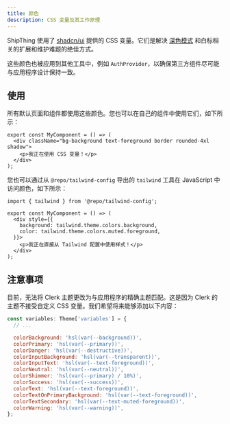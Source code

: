 ```yaml
---
title: 颜色
description: CSS 变量及其工作原理
---
```


ShipThing 使用了 [shadcn/ui](https://ui.shadcn.com/) 提供的 CSS 变量。它们是解决 [深色模式](/zh/packages/design-system/dark-mode) 和白标相关的扩展和维护难题的绝佳方式。

这些颜色也被应用到其他工具中，例如 `AuthProvider`，以确保第三方组件尽可能与应用程序设计保持一致。

## 使用

所有默认页面和组件都使用这些颜色。您也可以在自己的组件中使用它们，如下所示：

```component.tsx
export const MyComponent = () => (
  <div className="bg-background text-foreground border rounded-4xl shadow">
    <p>我正在使用 CSS 变量！</p>
  </div>
);
```

您也可以通过从 `@repo/tailwind-config` 导出的 `tailwind` 工具在 JavaScript 中访问颜色，如下所示：

```tsx component.tsx
import { tailwind } from '@repo/tailwind-config';

export const MyComponent = () => (
  <div style={{
    background: tailwind.theme.colors.background,
    color: tailwind.theme.colors.muted.foreground,
  }}>
    <p>我正在直接从 Tailwind 配置中使用样式！</p>
  </div>
);
```

## 注意事项

目前，无法将 Clerk 主题更改为与应用程序的精确主题匹配。这是因为 Clerk 的主题不接受自定义 CSS 变量。我们希望将来能够添加以下内容：

```jsx packages/design-system/providers/clerk.tsx {4-15}
const variables: Theme['variables'] = {
  // ...

  colorBackground: 'hsl(var(--background))',
  colorPrimary: 'hsl(var(--primary))',
  colorDanger: 'hsl(var(--destructive))',
  colorInputBackground: 'hsl(var(--transparent))',
  colorInputText: 'hsl(var(--text-foreground))',
  colorNeutral: 'hsl(var(--neutral))',
  colorShimmer: 'hsl(var(--primary) / 10%)',
  colorSuccess: 'hsl(var(--success))',
  colorText: 'hsl(var(--text-foreground))',
  colorTextOnPrimaryBackground: 'hsl(var(--text-foreground))',
  colorTextSecondary: 'hsl(var(--text-muted-foreground))',
  colorWarning: 'hsl(var(--warning))',
};
```